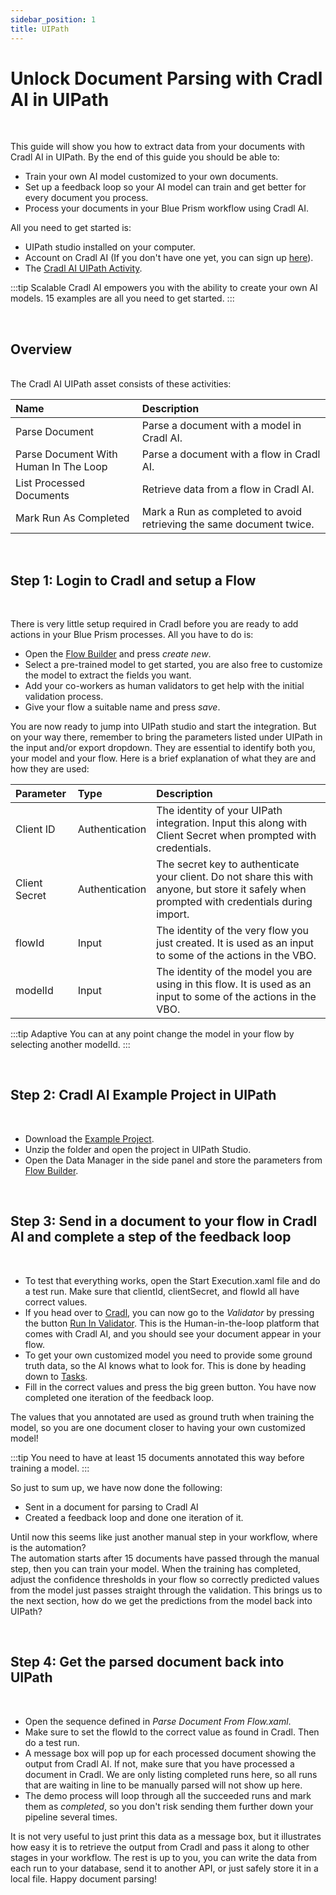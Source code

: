 ```yaml
---
sidebar_position: 1
title: UIPath
---
```




# Unlock Document Parsing with Cradl AI in UIPath

<br/>

This guide will show you how to extract data from your documents with Cradl AI in UIPath.
By the end of this guide you should be able to:
 - Train your own AI model customized to your own documents.
 - Set up a feedback loop so your AI model can train and get better for every document you process.
 - Process your documents in your Blue Prism workflow using Cradl AI.

All you need to get started is:
- UIPath studio installed on your computer.
- Account on Cradl AI (If you don't have one yet, you can sign up [here](https://app.cradl.ai/login?redirect=signup&utm_campaign=docs)).
- The [Cradl AI UIPath Activity](https://github.com/LucidtechAI/cradl-integrations/tree/main/BluePrism).


:::tip Scalable
Cradl AI empowers you with the ability to create your own AI models. 15 examples are all you need to get started.
:::

<br/>

## Overview

<br/>
The Cradl AI UIPath asset consists of these activities:

| Name        | Description |
|:------------| :-----------|
| Parse Document                        | Parse a document with a model in Cradl AI. |
| Parse Document With Human In The Loop | Parse a document with a flow in Cradl AI. |
| List Processed Documents              | Retrieve data from a flow in Cradl AI. |
| Mark Run As Completed                 | Mark a Run as completed to avoid retrieving the same document twice. |

<br/>

## Step 1: Login to Cradl and setup a Flow

<br/>

There is very little setup required in Cradl before you are ready to add actions in your Blue Prism processes.
All you have to do is:

- Open the [Flow Builder](https://app.cradl.ai/flows) and press *create new*.
- Select a pre-trained model to get started, you are also free to customize the model to extract the fields you want. 
- Add your co-workers as human validators to get help with the initial validation process.
- Give your flow a suitable name and press *save*.

You are now ready to jump into UIPath studio and start the integration.
But on your way there, remember to bring the parameters listed under UIPath in the input and/or export dropdown.
They are essential to identify both you, your model and your flow. Here is a brief explanation of what they are and how they are used:

| Parameter     | Type | Description |
|:--------------| :------------- |:--- |
| Client ID     | Authentication | The identity of your UIPath integration. Input this along with Client Secret when prompted with credentials. |
| Client Secret | Authentication | The secret key to authenticate your client. Do not share this with anyone, but store it safely when prompted with credentials during import. |
| flowId        | Input | The identity of the very flow you just created. It is used as an input to some of the actions in the VBO. |
| modelId       | Input | The identity of the model you are using in this flow. It is used as an input to some of the actions in the VBO. |


:::tip Adaptive
You can at any point change the model in your flow by selecting another modelId.
:::

<br/>

## Step 2: Cradl AI Example Project in UIPath

<br/>

- Download the [Example Project](https://docs.cradl.ai/cradl_ai_uipath.zip).
- Unzip the folder and open the project in UIPath Studio.
- Open the Data Manager in the side panel and store the parameters from [Flow Builder](https://app.cradl.ai/flows).

<br/>

## Step 3: Send in a document to your flow in Cradl AI and complete a step of the feedback loop

<br/>

- To test that everything works, open the Start Execution.xaml file and do a test run. Make sure that clientId, clientSecret, and flowId all have correct values.
- If you head over to [Cradl](https://app.cradl.ai/flows), you can now go to the *Validator* by pressing the button [Run In Validator](https://app.cradl.ai/supervise/workflows/).
 This is the Human-in-the-loop platform that comes with Cradl AI, and you should see your document appear in your flow.
- To get your own customized model you need to provide some ground truth data, so the AI knows what to look for. This is done by heading down to [Tasks](https://app.cradl.ai/supervise/tasks/).
- Fill in the correct values and press the big green button. You have now completed one iteration of the feedback loop. 

The values that you annotated are used as ground truth when training the model, so you are one document closer to having your own customized model!

:::tip
You need to have at least 15 documents annotated this way before training a model.
:::


So just to sum up, we have now done the following:
- Sent in a document for parsing to Cradl AI
- Created a feedback loop and done one iteration of it. 

Until now this seems like just another manual step in your workflow, where is the automation?  
The automation starts after 15 documents have passed through the manual step, then you can train your model.
When the training has completed, adjust the confidence thresholds in your flow so correctly predicted values from the model just passes straight through the validation.
This brings us to the next section, how do we get the predictions from the model back into UIPath?

<br/>

## Step 4: Get the parsed document back into UIPath

<br/>

- Open the sequence defined in _Parse Document From Flow.xaml_. 
- Make sure to set the flowId to the correct value as found in Cradl. Then do a test run.
- A message box will pop up for each processed document showing the output from Cradl AI. If not, make sure that you have processed a document in Cradl. 
We are only listing completed runs here, so all runs that are waiting in line to be manually parsed will not show up here.
- The demo process will loop through all the succeeded runs and mark them as *completed*, so you don't risk sending them further down your pipeline several times. 

It is not very useful to just print this data as a message box, but it illustrates how easy it is to retrieve the output from Cradl and pass it along to other stages in your workflow.
The rest is up to you, you can write the data from each run to your database, send it to another API, or just safely store it in a local file. Happy document parsing!

<br/>

